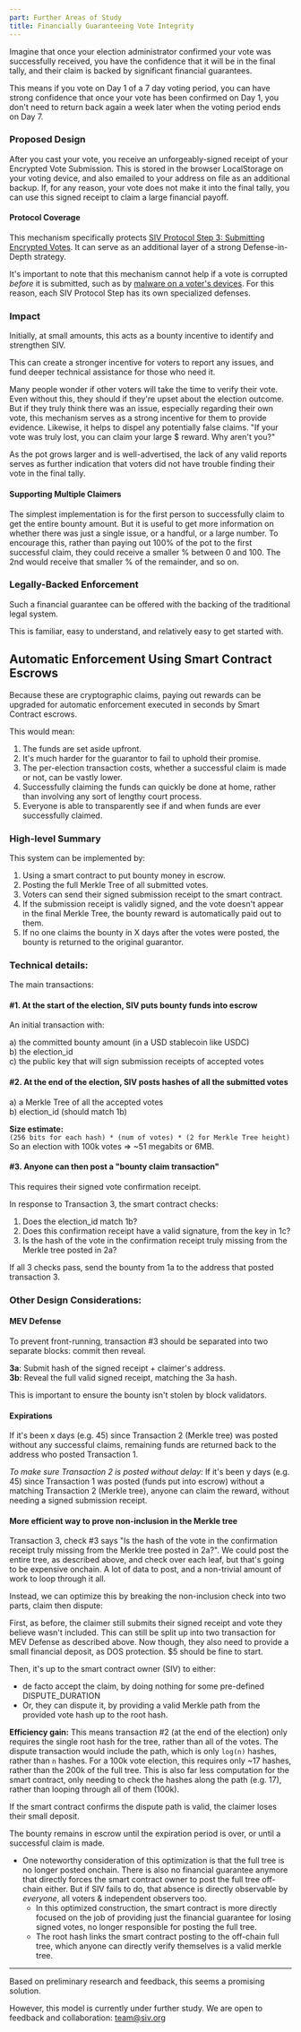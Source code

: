 ```yaml
---
part: Further Areas of Study
title: Financially Guaranteeing Vote Integrity
---
```



Imagine that once your election administrator confirmed your vote was successfully received, you have the confidence that it will be in the final tally, and their claim is backed by significant financial guarantees.

This means if you vote on Day 1 of a 7 day voting period, you can have strong confidence that once your vote has been confirmed on Day 1, you don't need to return back again a week later when the voting period ends on Day 7.

### Proposed Design

After you cast your vote, you receive an unforgeably-signed receipt of your Encrypted Vote Submission. This is stored in the browser LocalStorage on your voting device, and also emailed to your address on file as an additional backup. If, for any reason, your vote does not make it into the final tally, you can use this signed receipt to claim a large financial payoff.

#### Protocol Coverage

This mechanism specifically protects [SIV Protocol Step 3: Submitting Encrypted Votes](/technical-specifications#step-3-voters-submit-encrypted-votes). It can serve as an additional layer of a strong Defense-in-Depth strategy.

It's important to note that this mechanism cannot help if a vote is corrupted _before_ it is submitted, such as by [malware on a voter's devices](/mitigating-attacks/malware). For this reason, each SIV Protocol Step has its own specialized defenses.

### Impact

Initially, at small amounts, this acts as a bounty incentive to identify and strengthen SIV.

This can create a stronger incentive for voters to report any issues, and fund deeper technical assistance for those who need it.

Many people wonder if other voters will take the time to verify their vote. Even without this, they should if they're upset about the election outcome. But if they truly think there was an issue, especially regarding their own vote, this mechanism serves as a strong incentive for them to provide evidence. Likewise, it helps to dispel any potentially false claims. "If your vote was truly lost, you can claim your large $ reward. Why aren't you?"

As the pot grows larger and is well-advertised, the lack of any valid reports serves as further indication that voters did not have trouble finding their vote in the final tally.

#### Supporting Multiple Claimers

The simplest implementation is for the first person to successfully claim to get the entire bounty amount. But it is useful to get more information on whether there was just a single issue, or a handful, or a large number. To encourage this, rather than paying out 100% of the pot to the first successful claim, they could receive a smaller % between 0 and 100. The 2nd would receive that smaller % of the remainder, and so on.

<MultipleBountyClaimersTable />

### Legally-Backed Enforcement

Such a financial guarantee can be offered with the backing of the traditional legal system.

This is familiar, easy to understand, and relatively easy to get started with.

## Automatic Enforcement Using Smart Contract Escrows

Because these are cryptographic claims, paying out rewards can be upgraded for automatic enforcement executed in seconds by Smart Contract escrows.

This would mean:

1. The funds are set aside upfront.
1. It's much harder for the guarantor to fail to uphold their promise.
1. The per-election transaction costs, whether a successful claim is made or not, can be vastly lower.
1. Successfully claiming the funds can quickly be done at home, rather than involving any sort of lengthy court process.
1. Everyone is able to transparently see if and when funds are ever successfully claimed.

### High-level Summary

This system can be implemented by:

1. Using a smart contract to put bounty money in escrow.
1. Posting the full Merkle Tree of all submitted votes.
1. Voters can send their signed submission receipt to the smart contract.
1. If the submission receipt is validly signed, and the vote doesn't appear in the final Merkle Tree, the bounty reward is automatically paid out to them.
1. If no one claims the bounty in X days after the votes were posted, the bounty is returned to the original guarantor.

### Technical details:

The main transactions:

#### #1. At the start of the election, SIV puts bounty funds into escrow

An initial transaction with:

a) the committed bounty amount (in a USD stablecoin like USDC)  
b) the election_id  
c) the public key that will sign submission receipts of accepted votes

#### #2. At the end of the election, SIV posts hashes of all the submitted votes

a) a Merkle Tree of all the accepted votes  
b) election_id (should match 1b)

**Size estimate:**  
`(256 bits for each hash) * (num of votes) * (2 for Merkle Tree height)`  
So an election with 100k votes => ~51 megabits or 6MB.

#### #3. Anyone can then post a "bounty claim transaction"

This requires their signed vote confirmation receipt.

In response to Transaction 3, the smart contract checks:

1. Does the election_id match 1b?
1. Does this confirmation receipt have a valid signature, from the key in 1c?
1. Is the hash of the vote in the confirmation receipt truly missing from the Merkle tree posted in 2a?

If all 3 checks pass, send the bounty from 1a to the address that posted transaction 3.

### Other Design Considerations:

#### MEV Defense

To prevent front-running, transaction #3 should be separated into two separate blocks: commit then reveal.

**3a**: Submit hash of the signed receipt + claimer's address.  
**3b**: Reveal the full valid signed receipt, matching the 3a hash.

This is important to ensure the bounty isn't stolen by block validators.

#### Expirations

If it's been x days (e.g. 45) since Transaction 2 (Merkle tree) was posted without any successful claims, remaining funds are returned back to the address who posted Transaction 1.

_To make sure Transaction 2 is posted without delay:_ If it's been y days (e.g. 45) since Transaction 1 was posted (funds put into escrow) without a matching Transaction 2 (Merkle tree), anyone can claim the reward, without needing a signed submission receipt.

#### More efficient way to prove non-inclusion in the Merkle tree

Transaction 3, check #3 says "Is the hash of the vote in the confirmation receipt truly missing from the Merkle tree posted in 2a?". We could post the entire tree, as described above, and check over each leaf, but that's going to be expensive onchain. A lot of data to post, and a non-trivial amount of work to loop through it all.

Instead, we can optimize this by breaking the non-inclusion check into two parts, claim then dispute:

First, as before, the claimer still submits their signed receipt and vote they believe wasn't included. This can still be split up into two transaction for MEV Defense as described above. Now though, they also need to provide a small financial deposit, as DOS protection. $5 should be fine to start.

Then, it's up to the smart contract owner (SIV) to either:
- de facto accept the claim, by doing nothing for some pre-defined DISPUTE_DURATION
- Or, they can dispute it, by providing a valid Merkle path from the provided vote hash up to the root hash.

**Efficiency gain:** This means transaction #2 (at the end of the election) only requires the single root hash for the tree, rather than all of the votes. The dispute transaction would include the path, which is only `log(n)` hashes, rather than `n` hashes. For a 100k vote election, this requires only ~17 hashes, rather than the 200k of the full tree. This is also far less computation for the smart contract, only needing to check the hashes along the path (e.g. 17), rather than looping through all of them (100k).

If the smart contract confirms the dispute path is valid, the claimer loses their small deposit.

The bounty remains in escrow until the expiration period is over, or until a successful claim is made.

- One noteworthy consideration of this optimization is that the full tree is no longer posted onchain. There is also no financial guarantee anymore that directly forces the smart contract owner to post the full tree off-chain either. But if SIV fails to do, that absence is directly observable by *everyone*, all voters & independent observers too.
  - In this optimized construction, the smart contract is more directly focused on the job of providing just the financial guarantee for losing signed votes, no longer responsible for posting the full tree.
  - The root hash links the smart contract posting to the off-chain full tree, which anyone can directly verify themselves is a valid merkle tree.

---

Based on preliminary research and feedback, this seems a promising solution.

However, this model is currently under further study. We are open to feedback and collaboration: team@siv.org
